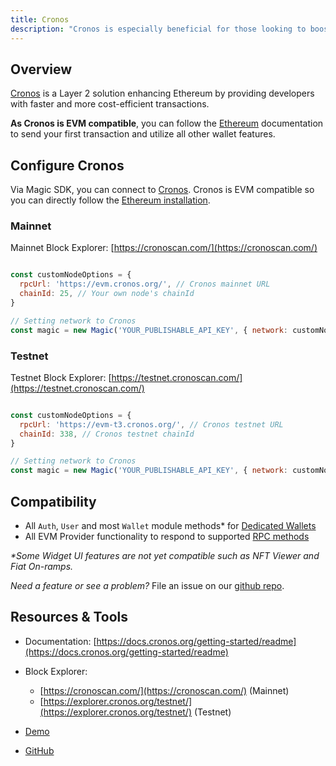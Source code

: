 ---
title: Cronos
description: "Cronos is especially beneficial for those looking to boost performance while maintaining the decentralized principles of Ethereum."
---

## Overview

[Cronos](https://cronos.org/) is a Layer 2 solution enhancing Ethereum by providing developers with faster and more cost-efficient transactions.

**As Cronos is EVM compatible**, you can follow the [Ethereum](/docs/blockchains/featured-chains/ethereum/javascript) documentation to send your first transaction and utilize all other wallet features.

## Configure Cronos

Via Magic SDK, you can connect to  [Cronos](https://cronos.org/). Cronos is EVM compatible so you can directly follow the [Ethereum installation](/docs/blockchains/featured-chains/ethereum/javascript).

### Mainnet

Mainnet Block Explorer: [https://cronoscan.com/](https://cronoscan.com/)

```javascript Javascript

const customNodeOptions = {
  rpcUrl: 'https://evm.cronos.org/', // Cronos mainnet URL
  chainId: 25, // Your own node's chainId
}

// Setting network to Cronos
const magic = new Magic('YOUR_PUBLISHABLE_API_KEY', { network: customNodeOptions });
```
### Testnet

Testnet Block Explorer: [https://testnet.cronoscan.com/](https://testnet.cronoscan.com/)

```Javascript Javascript

const customNodeOptions = {
  rpcUrl: 'https://evm-t3.cronos.org/', // Cronos testnet URL
  chainId: 338, // Cronos testnet chainId
}

// Setting network to Cronos
const magic = new Magic('YOUR_PUBLISHABLE_API_KEY', { network: customNodeOptions });
```


## Compatibility

* All `Auth`, `User` and most `Wallet` module methods* for [Dedicated Wallets](/docs/wallets/wallet-types#dedicated-wallet-white-labeled-wallets)
* All EVM Provider functionality to respond to supported [RPC methods](/docs/api/client-side-sdks/web#evm-rpc-methods)

_*Some Widget UI features are not yet compatible such as NFT Viewer and Fiat On-ramps._

_Need a feature or see a problem?_ File an issue on our [github repo](https://github.com/magiclabs/magic-js).

## Resources & Tools

* Documentation: [https://docs.cronos.org/getting-started/readme](https://docs.cronos.org/getting-started/readme)
* Block Explorer:
    * [https://cronoscan.com/](https://cronoscan.com/) (Mainnet)
    * [https://explorer.cronos.org/testnet/](https://explorer.cronos.org/testnet/) (Testnet)

* [Demo](https://vmgvtk.csb.app/)
* [GitHub](https://github.com/magiclabs/example-cronos)
